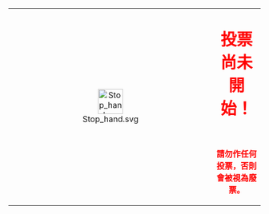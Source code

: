 {| class="messagebox standard-talk" style="border: 1px solid #CC9999; background-color: #FFCCCC;"
|-
| align="center" rowspan="2"| [[File:Stop_hand.svg|50px|link=]]
| align="center" width="100%" style="color: red; font-size:200%;" | '''投票尚未開始！'''
|-
| align="center" width="100%" style="color: red; font-size:100%;" | '''請勿作任何投票，否則會被視為廢票。'''
|}